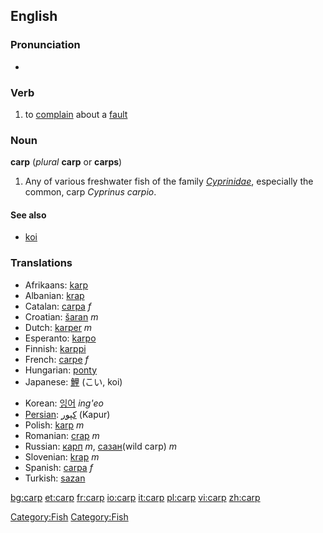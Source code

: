 ==English==

===Pronunciation===
*{{audio|en-us-carp.ogg|Audio (US)}}

===Verb===
{{en-verb}}

#to [[complain]] about a [[fault]]

{{wikipedia}}
===Noun===
'''carp''' (''plural'' '''carp''' or '''carps''')

# Any of various freshwater fish of the family ''[[Cyprinidae]]'', especially the common, carp ''Cyprinus carpio''.

====See also====
* [[koi]]

[[Category:Fish]]

===Translations===
{{top}}
*Afrikaans: [[karp]]
*Albanian: [[krap]]
*Catalan: [[carpa]] ''f''
*Croatian: [[šaran]] ''m''
*Dutch: [[karper]] ''m''
*Esperanto: [[karpo]]
*Finnish: [[karppi]]
*French: [[carpe]] ''f''
*Hungarian: [[ponty]]
*Japanese: [[鯉]] (こい, koi)
{{mid}}
*Korean: [[잉어]] ''ing'eo''
*[[Persian]]: [[كپور]] (Kapur)
*Polish: [[karp]] ''m''
*Romanian: [[crap]] ''m''
*Russian: [[карп]] ''m'', [[сазан]](wild carp) ''m''
*Slovenian: [[krap]] ''m''
*Spanish: [[carpa]] ''f''
*Turkish: [[sazan]]

[[Category:Fish]]

[[bg:carp]]
[[et:carp]]
[[fr:carp]]
[[io:carp]]
[[it:carp]]
[[pl:carp]]
[[vi:carp]]
[[zh:carp]]